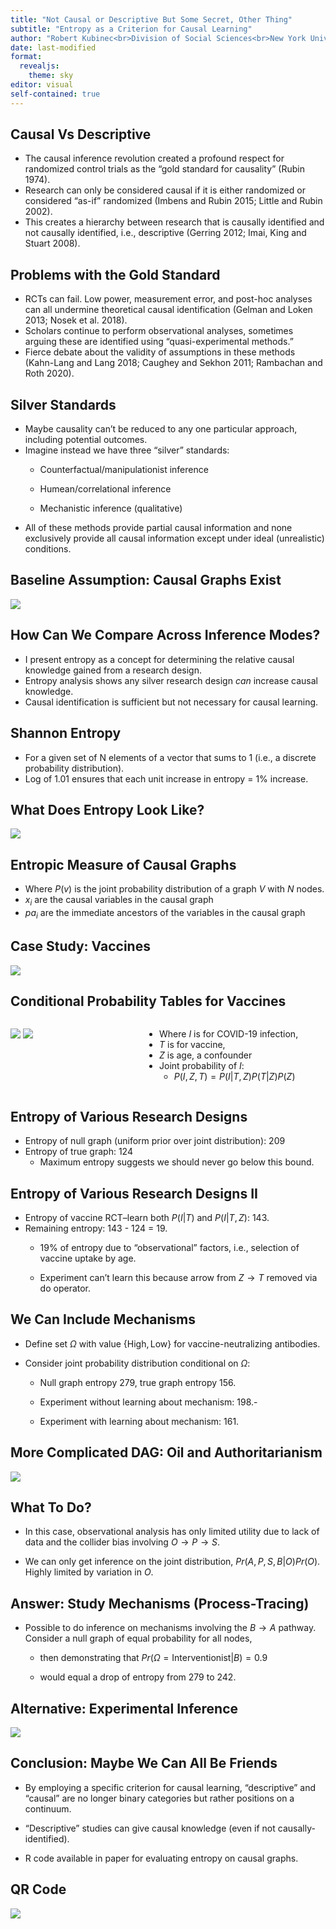 ```yaml
---
title: "Not Causal or Descriptive But Some Secret, Other Thing"
subtitle: "Entropy as a Criterion for Causal Learning"
author: "Robert Kubinec<br>Division of Social Sciences<br>New York University Abu Dhabi"
date: last-modified
format:
  revealjs: 
    theme: sky
editor: visual
self-contained: true
---
```


## Causal Vs Descriptive

::: incremental
-   The causal inference revolution created a profound respect for randomized control trials as the "gold standard for causality" (Rubin 1974).
-   Research can only be considered causal if it is either randomized or considered "as-if" randomized (Imbens and Rubin 2015; Little and Rubin 2002).
-   This creates a hierarchy between research that is causally identified and not causally identified, i.e., descriptive (Gerring 2012; Imai, King and Stuart 2008).
:::

## Problems with the Gold Standard

::: incremental
-   RCTs can fail. Low power, measurement error, and post-hoc analyses can all undermine theoretical causal identification (Gelman and Loken 2013; Nosek et al. 2018).
-   Scholars continue to perform observational analyses, sometimes arguing these are identified using "quasi-experimental methods."
-   Fierce debate about the validity of assumptions in these methods (Kahn-Lang and Lang 2018; Caughey and Sekhon 2011; Rambachan and Roth 2020).
:::

## Silver Standards

::: incremental
-   Maybe causality can't be reduced to any one particular approach, including potential outcomes.
-   Imagine instead we have three "silver" standards:
    -   Counterfactual/manipulationist inference

    -   Humean/correlational inference

    -   Mechanistic inference (qualitative)
-   All of these methods provide partial causal information and none exclusively provide all causal information except under ideal (unrealistic) conditions.
:::

## Baseline Assumption: Causal Graphs Exist

![](images/Screen%20Shot%202022-12-27%20at%203.20.36%20PM.png){fig-align="center"}

## How Can We Compare Across Inference Modes?

::: incremental
-   I present entropy as a concept for determining the relative causal knowledge gained from a research design.
-   Entropy analysis shows any silver research design *can* increase causal knowledge.
-   Causal identification is sufficient but not necessary for causal learning.
:::

## Shannon Entropy

```{=tex}
\begin{equation}
\label{shannon}
H = - \sum_{n=1}^N p_n \text{log}p_n
\end{equation}
```
-   For a given set of N elements of a vector that sums to 1 (i.e., a discrete probability distribution).
-   Log of 1.01 ensures that each unit increase in entropy = 1% increase.

## What Does Entropy Look Like?

![](images/image-1693774548.png){fig-align="center"}

## Entropic Measure of Causal Graphs

```{=tex}
\begin{equation}
\label{entgraph}
H(P(v)) = - \sum_{i=1}^N P(x_i | pa_i) P(pa_i) \text{log}P(x_i | pa_i) P(pa_i)
\end{equation}
```
-   Where $P(v)$ is the joint probability distribution of a graph $V$ with $N$ nodes.
-   $x_i$ are the causal variables in the causal graph
-   $pa_i$ are the immediate ancestors of the variables in the causal graph

## Case Study: Vaccines

![](images/Screen%20Shot%202023-11-06%20at%201.49.18%20PM.png){fig-align="center"}

## Conditional Probability Tables for Vaccines

::: columns
::: {.column width="40%"}
![](images/image-270138705.png) ![](images/image-232785221.png)
:::

::: {.column width="60%"}
-   Where $I$ is for COVID-19 infection,
-   $T$ is for vaccine,
-   $Z$ is age, a confounder
-   Joint probability of $I$:
    -   $P(I,Z,T) = P(I|T,Z) P(T|Z)P(Z)$
:::
:::

## Entropy of Various Research Designs

::: incremental
-   Entropy of null graph (uniform prior over joint distribution): 209
-   Entropy of true graph: 124
    -   Maximum entropy suggests we should never go below this bound.
:::

## Entropy of Various Research Designs II

::: incremental
-   Entropy of vaccine RCT--learn both $P(I|T)$ and $P(I|T,Z)$: 143.
-   Remaining entropy: 143 - 124 = 19.
    -   19% of entropy due to "observational" factors, i.e., selection of vaccine uptake by age.

    -   Experiment can't learn this because arrow from $Z \rightarrow T$ removed via do operator.
:::

## We Can Include Mechanisms

-   Define set $\Omega$ with value $\{\text{High}, \text{Low}\}$ for vaccine-neutralizing antibodies.

-   Consider joint probability distribution conditional on $\Omega$:

    ::: incremental
    -   Null graph entropy 279, true graph entropy 156.

    -   Experiment without learning about mechanism: 198.-

    -   Experiment with learning about mechanism: 161.
    :::

## More Complicated DAG: Oil and Authoritarianism

![](images/Screen%20Shot%202022-12-27%20at%203.45.27%20PM.png){fig-align="center"}

## What To Do?

-   In this case, observational analysis has only limited utility due to lack of data and the collider bias involving $O \rightarrow P \rightarrow S$.

-   We can only get inference on the joint distribution, $Pr(A,P,S,B|O)Pr(O)$. Highly limited by variation in $O$.

## Answer: Study Mechanisms (Process-Tracing)

-   Possible to do inference on mechanisms involving the $B \rightarrow A$ pathway. Consider a null graph of equal probability for all nodes,

    -   then demonstrating that $Pr(\Omega = \text{Interventionist} | B) = 0.9$

    -   would equal a drop of entropy from 279 to 242.

## Alternative: Experimental Inference

![](images/Screen%20Shot%202022-12-27%20at%203.57.40%20PM.png){fig-align="center"}

## Conclusion: Maybe We Can All Be Friends

::: incremental
-   By employing a specific criterion for causal learning, "descriptive" and "causal" are no longer binary categories but rather positions on a continuum.

-   "Descriptive" studies can give causal knowledge (even if not causally-identified).

-   R code available in paper for evaluating entropy on causal graphs.
:::

## QR Code

![](qrcode_osf.io.png){fig-align="center"}
